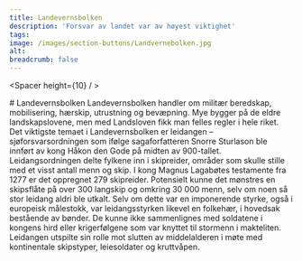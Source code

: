 ```yaml
---
title: Landevernsbolken
description: 'Forsvar av landet var av høyest viktighet'
tags:
image: /images/section-buttons/Landvernebolken.jpg
alt: 
breadcrumb: false
---
```



<SitatHero 
    title='Landevernsbolken' 
    ingress='«Nå går det så ille på grunn av folks synder at en hedensk eller kristen hær ett eller annet sted angriper Norges konges rike»'  
    footer='Landevernsbolken, kapittel 3'
/>
 
<Spacer height={10} / >

<Container>
    # Landevernsbolken
</Container>
 
<Container stil="firstletter text-left text-xl" columns={2} margin={10}>
   Landevernsbolken handler om militær beredskap, mobilisering, hærskip, utrustning og bevæpning. Mye bygger på de eldre landskapslovene, men med Landsloven fikk man felles regler i hele riket. Det viktigste temaet i Landevernsbolken er leidangen – sjøforsvarsordningen som ifølge sagaforfatteren Snorre Sturlason ble innført av kong Håkon den Gode på midten av 900-tallet. Leidangsordningen delte fylkene inn i skipreider, områder som skulle stille med et visst antall menn og skip. I kong Magnus Lagabøtes testamente fra 1277 er det oppregnet 279 skipreider. Potensielt kunne det mønstres en skipsflåte på over 300 langskip og omkring 30 000 menn, selv om noen så stor leidang aldri ble utkalt. Selv om dette var en imponerende styrke, også i europeisk målestokk, var leidangsstyrken likevel en folkehær, i hovedsak bestående av bønder. De kunne ikke sammenlignes med soldatene i kongens hird eller krigerfølgene som var knyttet til stormenn i makteliten. Leidangen utspilte sin rolle mot slutten av middelalderen i møte med kontinentale skipstyper, leiesoldater og kruttvåpen.
</Container>

    
<Container>
    <Spacer height={10} />
    <SubTextsCards items={site.landevernsbolken} meta={meta}  />
</Container>





 

